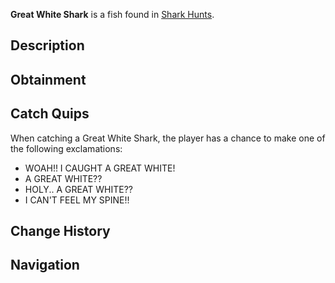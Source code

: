 {{FishInfobox
|image          = Great White Shark.png
|rarity         = Mythical
|sea            = First Sea
|location       = [[Ocean]]
|sublocation    = Shark Hunt
|sources        = Fishing Rod
|radar_location = 
|prog_speed     = -30
|xp             = 900
|weather        = Clear
|time           = 
|season         = Autumn
|bait           = Fish Head
|base_weight    = 1200
|base_value     = 6000
|weight_range   = 500
|base_chance    = 2
|base_resil     = 8
}}
'''Great White Shark''' is a {{Rarity|Mythical}} fish found in [[Shark Hunt]]s.

== Description ==
{{Description|Great White Sharks are apex predators and will put up an intense fight when hooked. Their presence is often a sign of rich, diverse marine life in the area. Rare and challenging, they offer one of the biggest rewards for those skilled enough to catch them.|Bestiary Entry}}

== Obtainment ==
{{Description|Only rarely spotted in the oceans during a Shark Hunt.|Bestiary Hint}}
{{Fish Availability|
Shark Hunt/Great White Shark
|top_rods      = 
Leviathan's Fang Rod\49985.5\382499.73;
Ethereal Prism Rod\37297.24\233907.17;
Free Spirit Rod\36914.12\368104.98;
Trident Rod\35701.67\356014.46;
Seraphic Rod\35511.62\234826.19;
Resourceful Rod\28810.61\183532.24;
Destiny Rod\30031.24\187765.74;
Heaven's Rod\26770.67\189386.78;
No-Life Rod\35156.72\260682.23;
Rod Of The Depths\28895.57\196105.14;
Rod Of The Zenith\30390.66\200548.19;
Rod Of The Forgotten Fang\32805.29\222155.9;
Challenger's Rod\31527.25\225933.55;
Rod Of The Exalted One\29075.05\190218.54;
Zeus Rod\27798.25\201211.27;
Verdant Shear Rod\27008.94\198276.79;
Blazebringer Rod\26523.77\192924.49;
Depthseeker Rod\25163.08\191700.56;
Avalanche Rod\22423.23\169020.66;
Volcanic Rod\21671.47\158775.74;
Steady Rod\7052.19\55697.32
|recommended   = Ethereal Prism Rod
}}

== Catch Quips ==
When catching a Great White Shark, the player has a chance to make one of the following exclamations:
* WOAH!! I CAUGHT A GREAT WHITE!
* A GREAT WHITE??
* HOLY.. A GREAT WHITE??
* I CAN'T FEEL MY SPINE!!

== Change History ==
{{Change History|{{subst:Current Version}}}}

== Navigation ==
{{Fish Navbox|Ocean}}